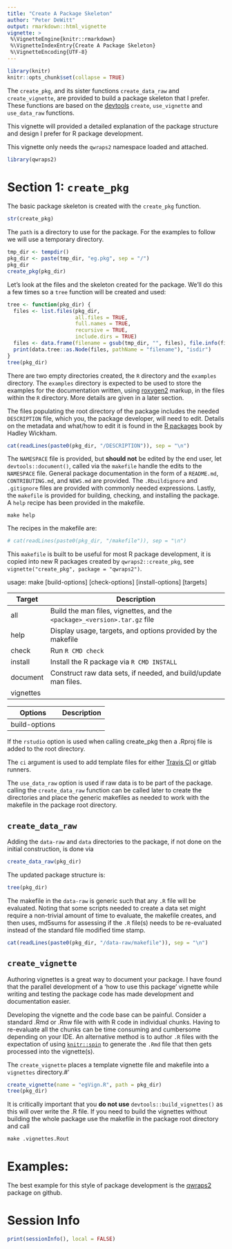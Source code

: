 ```yaml
---
title: "Create A Package Skeleton"
author: "Peter DeWitt"
output: rmarkdown::html_vignette
vignette: >
 %\VignetteEngine{knitr::rmarkdown}
 %\VignetteIndexEntry{Create A Package Skeleton}
 %\VignetteEncoding{UTF-8}
---
```


```r
library(knitr)
knitr::opts_chunk$set(collapse = TRUE)
```


The `create_pkg`, and its sister functions `create_data_raw` and
`create_vignette`, are provided to build a package skeleton that I prefer.
These functions are based on the
[devtools](https://cran.r-project.org/package=devtools) `create`,
`use_vignette` and `use_data_raw` functions.

This vignette will provided a detailed explanation of the package structure
and design I prefer for R package development.

This vignette only needs the `qwraps2` namespace loaded and attached.

```r
library(qwraps2)
```


# Section 1: `create_pkg`

The basic package skeleton is created with the `create_pkg` function.

```r
str(create_pkg)
```


The `path` is a directory to use for the package.  For the examples to follow
we will use a temporary directory.


```r
tmp_dir <- tempdir()
pkg_dir <- paste(tmp_dir, "eg.pkg", sep = "/")
pkg_dir
create_pkg(pkg_dir)
```


Let's look at the files and the skeleton created for the package.  We'll do
this a few times so a `tree` function will be created and used:

```r
tree <- function(pkg_dir) {
  files <- list.files(pkg_dir,
                      all.files = TRUE,
                      full.names = TRUE,
                      recursive = TRUE,
                      include.dirs = TRUE)
  files <- data.frame(filename = gsub(tmp_dir, "", files), file.info(files)) 
  print(data.tree::as.Node(files, pathName = "filename"), "isdir")
}
tree(pkg_dir)
```


There are two empty directories created, the `R` directory and the `examples`
directory.  The `examples` directory is expected to be used to store the
examples for the documentation written, using
[roxygen2](https://cran.r-project.org/package=roxygen2) markup, in the files
within the `R` directory.  More details are given in a later section.

The files populating the root directory of the package includes the needed
`DESCRIPTION` file, which you, the package developer, will need to edit.
Details on the metadata and what/how to edit it is found in the [R
packages](http://r-pkgs.had.co.nz/description.html) book by Hadley Wickham.

```r
cat(readLines(paste0(pkg_dir, "/DESCRIPTION")), sep = "\n")
```


The
`NAMESPACE` file is provided, but **should not** be edited by the end user,
let `devtools::document()`, called via the `makefile` handle the edits to the
`NAMESPACE` file.  General package documentation in the form of a
`README.md`, `CONTRIBUTING.md`, and `NEWS.md` are provided.  The
`.Rbuildignore` and `.gitignore` files are provided with commonly needed
expressions.  Lastly, the `makefile` is provided for building, checking, and
installing the package.  A `help` recipe has been provided in the makefile.

```
make help
```

The recipes in the makefile are:

```r
# cat(readLines(paste0(pkg_dir, "/makefile")), sep = "\n")
```

This `makefile` is built to be useful for most R package development, it is
copied into new R packages created by `qwraps2::create_pkg`, see
`vignette("create_pkg", package = "qwraps2")`.

   usage: make [build-options] [check-options] [install-options] [targets]

Target          Description
------          -----------
all             Build the man files, vignettes, and the `<package>_<version>.tar.gz` file
help            Display usage, targets, and options provided by the makefile
check           Run `R CMD check`
install         Install the R package via `R CMD INSTALL`
document        Construct raw data sets, if needed, and build/update man files.
vignettes 

Options       Description
-------       -----------
build-options

If the `rstudio` option is used when calling create_pkg then a .Rproj file is
added to the root directory.

The `ci` argument is used to add template files for either [Travis
CI](https://travis-ci.org) or gitlab runners.

The `use_data_raw` option is used if raw data is to be part of the package.
calling the `create_data_raw` function can be called later to create the
directories and place the generic makefiles as needed to work with the
makefile in the package root directory.

## `create_data_raw`

Adding the `data-raw` and `data` directories to the package, if not done on
the initial construction, is done via

```r
create_data_raw(pkg_dir)
```


The updated package structure is:

```r
tree(pkg_dir)
```


The makefile in the `data-raw` is generic such that any `.R` file will be
evaluated.  Noting that some scripts needed to create a data set might
require a non-trivial amount of time to evaluate, the makefile creates, and
then uses, md5sums for assessing if the `.R` file(s) needs to be re-evaluated
instead of the standard file modified time stamp.

```r
cat(readLines(paste0(pkg_dir, "/data-raw/makefile")), sep = "\n")
```


## `create_vignette`

Authoring vignettes is a great way to document your package.  I have found
that the parallel development of a 'how to use this package' vignette while
writing and testing the package code has made development and documentation
easier.

Developing the vignette and the code base can be painful.  Consider a
standard .Rmd or .Rnw file with with R code in individual chunks.  Having to
re-evaluate all the chunks can be time consuming and cumbersome depending on
your IDE.  An alternative method is to author `.R` files with the expectation
of using [`knitr::spin`](https://yihui.name/knitr/demo/stitch/) to generate
the `.Rmd` file that then gets processed into the vignette(s).

The `create_vignette` places a template vignette file and makefile into a
`vignettes` directory.#' 

```r
create_vignette(name = "egVign.R", path = pkg_dir)
tree(pkg_dir)
```


It is critically important that you **do not use**
`devtools::build_vignettes()` as this will over write the .R file.  If you
need to build the vignettes without building the whole package use the
makefile in the package root directory and call

```
make .vignettes.Rout
```


# Examples:

The best example for this style of package development is the
[qwraps2](https://github.com/dewittpe/qwraps2) package on github.



# Session Info


```r
print(sessionInfo(), local = FALSE)
```

